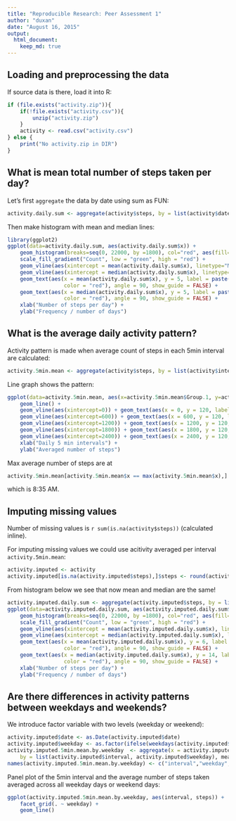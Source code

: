 ```yaml
---
title: "Reproducible Research: Peer Assessment 1"
author: "duxan"
date: "August 16, 2015"
output: 
  html_document:
    keep_md: true
---
```



## Loading and preprocessing the data
If source data is there, load it into R:

```r
if (file.exists("activity.zip")){
    if(!file.exists("activity.csv")){
        unzip("activity.zip")
    }
    activity <- read.csv("activity.csv")
} else {
    print("No activity.zip in DIR")
}

```


## What is mean total number of steps taken per day?
Let's first `aggregate` the data by date using sum as FUN:

```r
activity.daily.sum <- aggregate(activity$steps, by = list(activity$date), sum, na.rm=T)
```

Then make histogram with mean and median lines:

```r
library(ggplot2)
ggplot(data=activity.daily.sum, aes(activity.daily.sum$x)) + 
    geom_histogram(breaks=seq(0, 22000, by =1800), col="red", aes(fill=..count..)) +
    scale_fill_gradient("Count", low = "green", high = "red") + 
    geom_vline(aes(xintercept = mean(activity.daily.sum$x), linetype="Mean steps")) + 
    geom_vline(aes(xintercept = median(activity.daily.sum$x), linetype="Median steps")) +
    geom_text(aes(x = mean(activity.daily.sum$x), y = 5, label = paste("Mean: ", round(mean(activity.daily.sum$x))), 
                  color = "red"), angle = 90, show_guide = FALSE) + 
    geom_text(aes(x = median(activity.daily.sum$x), y = 5, label = paste("Median: ", round(median(activity.daily.sum$x))), 
                  color = "red"), angle = 90, show_guide = FALSE) + 
    xlab("Number of steps per day") + 
    ylab("Frequency / number of days")
```

## What is the average daily activity pattern?
Activity pattern is made when average count of steps in each 5min interval are calculated:

```r
activity.5min.mean <- aggregate(activity$steps, by = list(activity$interval), mean, na.rm=T)
```

Line graph shows the pattern:
```r
ggplot(data=activity.5min.mean, aes(x=activity.5min.mean$Group.1, y=activity.5min.mean$x)) + 
    geom_line() + 
    geom_vline(aes(xintercept=0)) + geom_text(aes(x = 0, y = 120, label = "0 AM", color = "red"), angle = 90, show_guide = F) +
    geom_vline(aes(xintercept=600)) + geom_text(aes(x = 600, y = 120, label = "6 AM", color = "red"), angle = 90, show_guide = F) +
    geom_vline(aes(xintercept=1200)) + geom_text(aes(x = 1200, y = 120, label = "12 AM", color = "red"), angle = 90, show_guide = F) +
    geom_vline(aes(xintercept=1800)) + geom_text(aes(x = 1800, y = 120, label = "6 PM", color = "red"), angle = 90, show_guide = F) +
    geom_vline(aes(xintercept=2400)) + geom_text(aes(x = 2400, y = 120, label = "12 PM", color = "red"), angle = 90, show_guide = F) +
    xlab("Daily 5 min intervals") + 
    ylab("Averaged number of steps")
```

Max average number of steps are at 
```r
activity.5min.mean[activity.5min.mean$x == max(activity.5min.mean$x),]
```

which is 8:35 AM.

## Imputing missing values

Number of missing values is `r sum(is.na(activity$steps))` (calculated inline).

For imputing missing values we could use acitivity averaged per interval `activity.5min.mean`:

```r
activity.imputed <- activity
activity.imputed[is.na(activity.imputed$steps),]$steps <- round(activity.5min.mean$x)
```

From histogram below we see that now mean and median are the same!

```r
activity.imputed.daily.sum <- aggregate(activity.imputed$steps, by = list(activity.imputed$date), sum, na.rm=T)
ggplot(data=activity.imputed.daily.sum, aes(activity.imputed.daily.sum$x)) + 
    geom_histogram(breaks=seq(0, 22000, by =1800), col="red", aes(fill=..count..)) +
    scale_fill_gradient("Count", low = "green", high = "red") + 
    geom_vline(aes(xintercept = mean(activity.imputed.daily.sum$x), linetype="Mean steps")) + 
    geom_vline(aes(xintercept = median(activity.imputed.daily.sum$x), linetype="Median steps")) +
    geom_text(aes(x = mean(activity.imputed.daily.sum$x), y = 6, label = paste("Mean: ", round(mean(activity.imputed.daily.sum$x))), 
                  color = "red"), angle = 90, show_guide = FALSE) + 
    geom_text(aes(x = median(activity.imputed.daily.sum$x), y = 14, label = paste("Median: ", round(median(activity.imputed.daily.sum$x))), 
                  color = "red"), angle = 90, show_guide = FALSE) + 
    xlab("Number of steps per day") + 
    ylab("Frequency / number of days")
```

## Are there differences in activity patterns between weekdays and weekends?

We introduce factor variable with two levels (weekday or weekend):

```r
activity.imputed$date <- as.Date(activity.imputed$date)
activity.imputed$weekday <- as.factor(ifelse(weekdays(activity.imputed$date) %in% c("Saturday","Sunday"), "Weekend", "Weekday")) 
activity.imputed.5min.mean.by.weekday  <- aggregate(x = activity.imputed$steps, 
    by = list(activity.imputed$interval, activity.imputed$weekday), mean, na.rm=T)
names(activity.imputed.5min.mean.by.weekday) <- c("interval","weekday","steps")
```

Panel plot of the 5min interval and the average number of steps taken averaged across all weekday days or weekend days:

```r
ggplot(activity.imputed.5min.mean.by.weekday, aes(interval, steps)) +
    facet_grid(. ~ weekday) +
    geom_line()
```